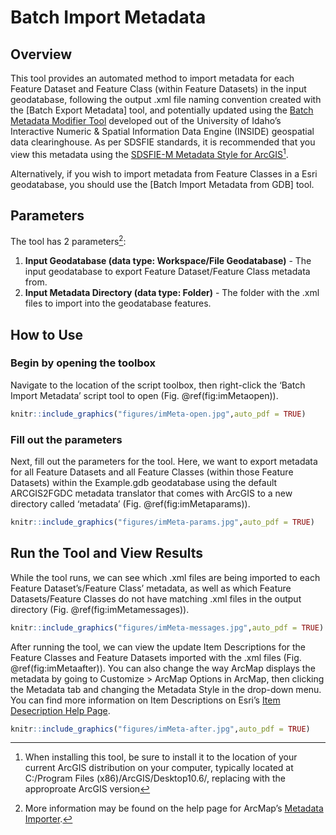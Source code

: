 # Batch Import Metadata {#imMeta}

## Overview
This tool provides an automated method to import metadata for each Feature Dataset and Feature Class (within Feature Datasets) in the input geodatabase, following the output .xml file naming convention created with the [Batch Export Metadata] tool, and potentially updated using the [Batch Metadata Modifier Tool](http://insideidaho.org/helpdocs/batch_metadata_modifier_tool.html) developed out of the University of Idaho's Interactive Numeric & Spatial Information Data Engine (INSIDE) geospatial data clearinghouse.
As per SDSFIE standards, it is recommended that you view this metadata using the [SDSFIE-M Metadata Style for ArcGIS](https://www.sdsfieonline.org/Standards/Metadata)^[When installing this tool, be sure to install it to the location of your current ArcGIS distribution on your computer, typically located at C:/Program Files (x86)/ArcGIS/Desktop10.6/, replacing with the approproate ArcGIS version].

Alternatively, if you wish to import metadata from Feature Classes in a Esri geodatabase, you should use the [Batch Import Metadata from GDB] tool.

## Parameters
The tool has 2 parameters^[More information may be found on the help page for ArcMap's [Metadata Importer](http://desktop.arcgis.com/en/arcmap/latest/tools/conversion-toolbox/metadata-importer.htm).]:  

1. **Input Geodatabase (data type: Workspace/File Geodatabase)** - The input geodatabase to export Feature Dataset/Feature Class metadata from.
2. **Input Metadata Directory (data type: Folder)** - The folder with the .xml files to import into the geodatabase features.


## How to Use
### Begin by opening the toolbox  
Navigate to the location of the script toolbox, then right-click the 'Batch Import Metadata' script tool to open (Fig. \@ref(fig:imMetaopen)).
```r
knitr::include_graphics("figures/imMeta-open.jpg",auto_pdf = TRUE)
```
###  Fill out the parameters 
Next, fill out the parameters for the tool. Here, we want to export metadata for all Feature Datasets and all Feature Classes (within those Feature Datasets) within the Example.gdb geodatabase using the default ARCGIS2FGDC metadata translator that comes with ArcGIS to a new directory called 'metadata' (Fig. \@ref(fig:imMetaparams)). 
```r
knitr::include_graphics("figures/imMeta-params.jpg",auto_pdf = TRUE)
```
## Run the Tool and View Results
While the tool runs, we can see which .xml files are being imported to each Feature Dataset's/Feature Class' metadata, as well as which Feature Datasets/Feature Classes do not have matching .xml files in the output directory (Fig. \@ref(fig:imMetamessages)). 
```r
knitr::include_graphics("figures/imMeta-messages.jpg",auto_pdf = TRUE)
```

After running the tool, we can view the update Item Descriptions for the Feature Classes and Feature Datasets imported with the .xml files (Fig. \@ref(fig:imMetaafter)). You can also change the way ArcMap displays the metadata by going to Customize > ArcMap Options in ArcMap, then clicking the Metadata tab and changing the Metadata Style in the drop-down menu. You can find more information on Item Descriptions on Esri's [Item Desecription Help Page](http://desktop.arcgis.com/en/arcmap/latest/map/working-with-arcmap/documenting-items-in-the-catalog-window.htm).

```r
knitr::include_graphics("figures/imMeta-after.jpg",auto_pdf = TRUE)
```


